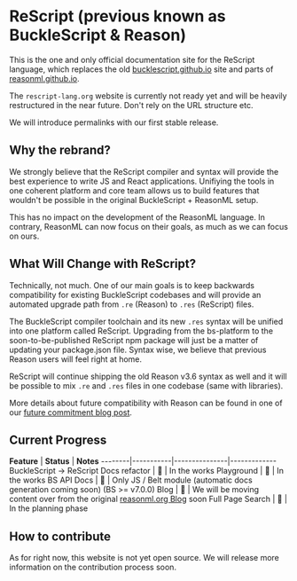# ReScript (previous known as BuckleScript & Reason) 

This is the one and only official documentation site for the ReScript language, which replaces the old [bucklescript.github.io](bucklescript.github.io) site and parts of [reasonml.github.io](reasonml.github.io).

<Warn>

The `rescript-lang.org` website is currently not ready yet and will be heavily
restructured in the near future. Don't rely on the URL structure etc.

We will introduce permalinks with our first stable release.

</Warn>

## Why the rebrand?

We strongly believe that the ReScript compiler and syntax will provide the best
experience to write JS and React applications. Unifiying the tools in one coherent
platform and core team allows us to build features that wouldn't be possible in
the original BuckleScript + ReasonML setup.

This has no impact on the development of the ReasonML language. In contrary, ReasonML
can now focus on their goals, as much as we can focus on ours.

## What Will Change with ReScript?

Technically, not much. One of our main goals is to keep backwards compatibility
for existing BuckleScript codebases and will provide an automated upgrade path
from `.re` (Reason) to `.res` (ReScript) files. 

The BuckleScript compiler toolchain and its new `.res` syntax will be unified
into one platform called ReScript. Upgrading from the bs-platform to the
soon-to-be-published ReScript npm package will just be a matter of updating
your package.json file. Syntax wise, we believe that previous Reason users will
feel right at home.

ReScript will continue shipping the old Reason v3.6 syntax as well and it will
be possible to mix `.re` and `.res` files in one codebase (same with
libraries).

More details about future compatibility with Reason can be found in
one of our [future commitment blog
post](https://reasonml.org/blog/a-note-on-bucklescripts-future-commitments).

## Current Progress 

**Feature** | **Status** | **Notes**
--------|-----------|---------------|-------------
BuckleScript -> ReScript Docs refactor |  🚧 | In the works
Playground |  🚧 | In the works
BS API Docs |  🚧 | Only JS / Belt module (automatic docs generation coming soon) (BS >= v7.0.0)
Blog | 🚧 | We will be moving content over from the original [reasonml.org Blog](https://reasonml.org/blog) soon
Full Page Search | 📝 | In the planning phase


## How to contribute

As for right now, this website is not yet open source. We will release more information on the contribution process soon.
